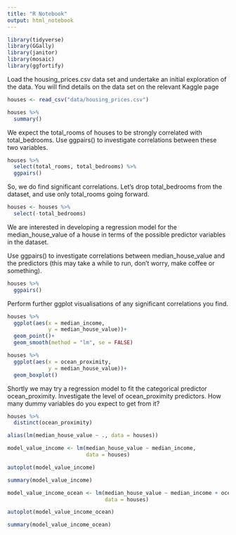 ```yaml
---
title: "R Notebook"
output: html_notebook
---
```



```r
library(tidyverse)
library(GGally)
library(janitor)
library(mosaic)
library(ggfortify)
```


Load the housing_prices.csv data set and undertake an initial exploration of the data. You will find details on the data set on the relevant Kaggle page
```r
houses <- read_csv("data/housing_prices.csv")
```


```r
houses %>% 
  summary()
```


We expect the total_rooms of houses to be strongly correlated with total_bedrooms. Use ggpairs() to investigate correlations between these two variables.
```r
houses %>% 
  select(total_rooms, total_bedrooms) %>% 
  ggpairs()
```

So, we do find significant correlations. Let’s drop total_bedrooms from the dataset, and use only total_rooms going forward.
```r
houses <- houses %>% 
  select(-total_bedrooms)
```
We are interested in developing a regression model for the median_house_value of a house in terms of the possible predictor variables in the dataset.

Use ggpairs() to investigate correlations between median_house_value and the predictors (this may take a while to run, don’t worry, make coffee or something).

```r
houses %>% 
  ggpairs()
```

Perform further ggplot visualisations of any significant correlations you find.

```r
houses %>% 
  ggplot(aes(x = median_income,
             y = median_house_value))+
  geom_point()+
  geom_smooth(method = "lm", se = FALSE)
```


```r
houses %>% 
  ggplot(aes(x = ocean_proximity,
             y = median_house_value))+
  geom_boxplot()
```


Shortly we may try a regression model to fit the categorical predictor ocean_proximity. Investigate the level of ocean_proximity predictors. How many dummy variables do you expect to get from it?

```r
houses %>% 
  distinct(ocean_proximity)
```


```r
alias(lm(median_house_value ~ ., data = houses))
```


```r
model_value_income <- lm(median_house_value ~ median_income,
                         data = houses)

autoplot(model_value_income)
```


```r
summary(model_value_income)
```


```r
model_value_income_ocean <- lm(median_house_value ~ median_income + ocean_proximity,
                               data = houses)

autoplot(model_value_income_ocean)
```


```r
summary(model_value_income_ocean)
```


